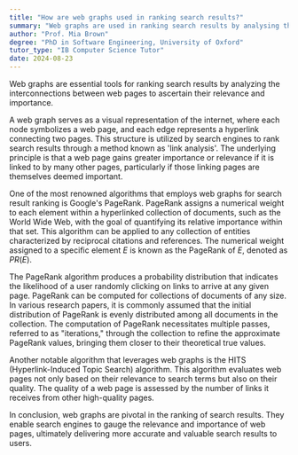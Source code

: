 ```yaml
---
title: "How are web graphs used in ranking search results?"
summary: "Web graphs are used in ranking search results by analysing the links between web pages to determine their relevance and importance."
author: "Prof. Mia Brown"
degree: "PhD in Software Engineering, University of Oxford"
tutor_type: "IB Computer Science Tutor"
date: 2024-08-23
---
```


Web graphs are essential tools for ranking search results by analyzing the interconnections between web pages to ascertain their relevance and importance.

A web graph serves as a visual representation of the internet, where each node symbolizes a web page, and each edge represents a hyperlink connecting two pages. This structure is utilized by search engines to rank search results through a method known as 'link analysis'. The underlying principle is that a web page gains greater importance or relevance if it is linked to by many other pages, particularly if those linking pages are themselves deemed important.

One of the most renowned algorithms that employs web graphs for search result ranking is Google's PageRank. PageRank assigns a numerical weight to each element within a hyperlinked collection of documents, such as the World Wide Web, with the goal of quantifying its relative importance within that set. This algorithm can be applied to any collection of entities characterized by reciprocal citations and references. The numerical weight assigned to a specific element $E$ is known as the PageRank of $E$, denoted as $PR(E)$.

The PageRank algorithm produces a probability distribution that indicates the likelihood of a user randomly clicking on links to arrive at any given page. PageRank can be computed for collections of documents of any size. In various research papers, it is commonly assumed that the initial distribution of PageRank is evenly distributed among all documents in the collection. The computation of PageRank necessitates multiple passes, referred to as "iterations," through the collection to refine the approximate PageRank values, bringing them closer to their theoretical true values.

Another notable algorithm that leverages web graphs is the HITS (Hyperlink-Induced Topic Search) algorithm. This algorithm evaluates web pages not only based on their relevance to search terms but also on their quality. The quality of a web page is assessed by the number of links it receives from other high-quality pages.

In conclusion, web graphs are pivotal in the ranking of search results. They enable search engines to gauge the relevance and importance of web pages, ultimately delivering more accurate and valuable search results to users.
    